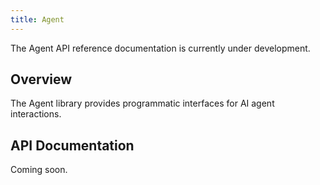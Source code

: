 ```yaml
---
title: Agent
---
```


The Agent API reference documentation is currently under development.

## Overview

The Agent library provides programmatic interfaces for AI agent interactions.

## API Documentation

Coming soon.
